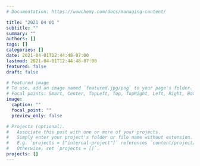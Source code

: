 ```yaml
---
# Documentation: https://wowchemy.com/docs/managing-content/

title: "2021 04 01 "
subtitle: ""
summary: ""
authors: []
tags: []
categories: []
date: 2021-04-01T12:44:48-07:00
lastmod: 2021-04-01T12:44:48-07:00
featured: false
draft: false

# Featured image
# To use, add an image named `featured.jpg/png` to your page's folder.
# Focal points: Smart, Center, TopLeft, Top, TopRight, Left, Right, BottomLeft, Bottom, BottomRight.
image:
  caption: ""
  focal_point: ""
  preview_only: false

# Projects (optional).
#   Associate this post with one or more of your projects.
#   Simply enter your project's folder or file name without extension.
#   E.g. `projects = ["internal-project"]` references `content/project/deep-learning/index.md`.
#   Otherwise, set `projects = []`.
projects: []
---
```

